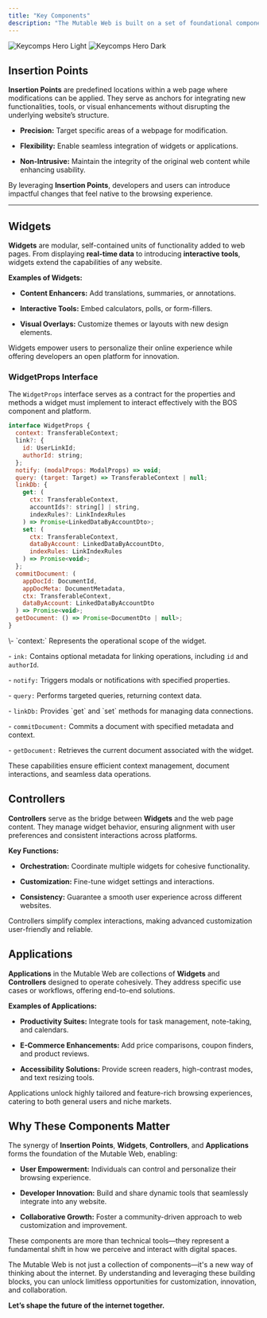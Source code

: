 ```yaml
---
title: "Key Components"
description: "The Mutable Web is built on a set of foundational components that work together to redefine how we interact with digital content. Each component plays a critical role in enabling customization, integration, and collaboration, making the web more dynamic, user-centric, and adaptable. Let’s explore these key components:"
---
```


<img alt="Keycomps Hero Light" class="block dark:hidden" src="/images/keycomps-light.png" />

<img alt="Keycomps Hero Dark" class="hidden dark:block" src="/images/keycomps-dark.png" />

## Insertion Points

**Insertion Points** are predefined locations within a web page where modifications can be applied. They serve as anchors for integrating new functionalities, tools, or visual enhancements without disrupting the underlying website’s structure.

* **Precision:** Target specific areas of a webpage for modification.

* **Flexibility:** Enable seamless integration of widgets or applications.

* **Non-Intrusive:** Maintain the integrity of the original web content while enhancing usability.

By leveraging **Insertion Points**, developers and users can introduce impactful changes that feel native to the browsing experience.

***

## Widgets

**Widgets** are modular, self-contained units of functionality added to web pages. From displaying **real-time data** to introducing **interactive tools**, widgets extend the capabilities of any website.

**Examples of Widgets:**

* **Content Enhancers:** Add translations, summaries, or annotations.

* **Interactive Tools:** Embed calculators, polls, or form-fillers.

* **Visual Overlays:** Customize themes or layouts with new design elements.

Widgets empower users to personalize their online experience while offering developers an open platform for innovation.

### WidgetProps Interface

The `WidgetProps` interface serves as a contract for the properties and methods a widget must implement to interact effectively with the BOS component and platform.

```javascript
interface WidgetProps {
  context: TransferableContext;
  link?: {
    id: UserLinkId; 
    authorId: string;
  };
  notify: (modalProps: ModalProps) => void;
  query: (target: Target) => TransferableContext | null;
  linkDb: {
    get: (
      ctx: TransferableContext,
      accountIds?: string[] | string,
      indexRules?: LinkIndexRules
    ) => Promise<LinkedDataByAccountDto>;
    set: (
      ctx: TransferableContext,
      dataByAccount: LinkedDataByAccountDto,
      indexRules: LinkIndexRules
    ) => Promise<void>;
  };
  commitDocument: (
    appDocId: DocumentId,
    appDocMeta: DocumentMetadata,
    ctx: TransferableContext,
    dataByAccount: LinkedDataByAccountDto
  ) => Promise<void>;
  getDocument: () => Promise<DocumentDto | null>;
}
```

<Accordion title="WidgetProps Explained" defaultOpen={false}>
  \- `context:` Represents the operational scope of the widget.

  \- `ink:` Contains optional metadata for linking operations, including `id` and `authorId`.&#x20;

  \- `notify:` Triggers modals or notifications with specified properties.&#x20;

  \- `query:` Performs targeted queries, returning context data.&#x20;

  \- `linkDb:` Provides \`get\` and \`set\` methods for managing data connections.&#x20;

  \- `commitDocument:` Commits a document with specified metadata and context.&#x20;

  \- `getDocument:` Retrieves the current document associated with the widget.
</Accordion>

These capabilities ensure efficient context management, document interactions, and seamless data operations.

## Controllers

**Controllers** serve as the bridge between **Widgets** and the web page content. They manage widget behavior, ensuring alignment with user preferences and consistent interactions across platforms.

**Key Functions:**

* **Orchestration:** Coordinate multiple widgets for cohesive functionality.

* **Customization:** Fine-tune widget settings and interactions.

* **Consistency:** Guarantee a smooth user experience across different websites.

Controllers simplify complex interactions, making advanced customization user-friendly and reliable.

## Applications

**Applications** in the Mutable Web are collections of **Widgets** and **Controllers** designed to operate cohesively. They address specific use cases or workflows, offering end-to-end solutions.

**Examples of Applications:**

* **Productivity Suites:** Integrate tools for task management, note-taking, and calendars.

* **E-Commerce Enhancements:** Add price comparisons, coupon finders, and product reviews.

* **Accessibility Solutions:** Provide screen readers, high-contrast modes, and text resizing tools.

Applications unlock highly tailored and feature-rich browsing experiences, catering to both general users and niche markets.

## Why These Components Matter

The synergy of **Insertion Points**, **Widgets**, **Controllers**, and **Applications** forms the foundation of the Mutable Web, enabling:

* **User Empowerment:** Individuals can control and personalize their browsing experience.

* **Developer Innovation:** Build and share dynamic tools that seamlessly integrate into any website.

* **Collaborative Growth:** Foster a community-driven approach to web customization and improvement.

<Tip>
  These components are more than technical tools—they represent a fundamental shift in how we perceive and interact with digital spaces.
</Tip>

The Mutable Web is not just a collection of components—it's a new way of thinking about the internet. By understanding and leveraging these building blocks, you can unlock limitless opportunities for customization, innovation, and collaboration.

**Let’s shape the future of the internet together.**